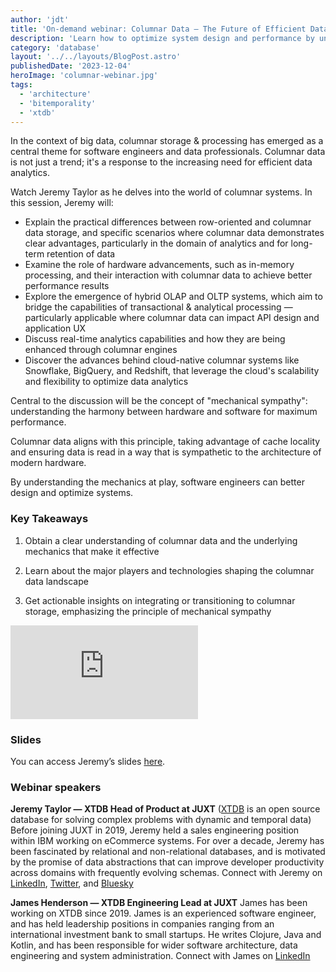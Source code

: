 ```yaml
---
author: 'jdt'
title: 'On-demand webinar: Columnar Data — The Future of Efficient Data Analytics'
description: 'Learn how to optimize system design and performance by understanding columnar data and the underlying mechanics that make it effective.'
category: 'database'
layout: '../../layouts/BlogPost.astro'
publishedDate: '2023-12-04'
heroImage: 'columnar-webinar.jpg'
tags:
  - 'architecture'
  - 'bitemporality'
  - 'xtdb'
---
```



In the context of big data, columnar storage & processing has emerged as a central theme for software engineers and data professionals. Columnar data is not just a trend; it's a response to the increasing need for efficient data analytics.

Watch Jeremy Taylor as he delves into the world of columnar systems. In this session, Jeremy will:

- Explain the practical differences between row-oriented and columnar data storage, and specific scenarios where columnar data demonstrates clear advantages, particularly in the domain of analytics and for long-term retention of data
- Examine the role of hardware advancements, such as in-memory processing, and their interaction with columnar data to achieve better performance results
- Explore the emergence of hybrid OLAP and OLTP systems, which aim to bridge the capabilities of transactional & analytical processing — particularly applicable where columnar data can impact API design and application UX
- Discuss real-time analytics capabilities and how they are being enhanced through columnar engines
- Discover the advances behind cloud-native columnar systems like Snowflake, BigQuery, and Redshift, that leverage the cloud's scalability and flexibility to optimize data analytics

Central to the discussion will be the concept of "mechanical sympathy": understanding the harmony between hardware and software for maximum performance.

Columnar data aligns with this principle, taking advantage of cache locality and ensuring data is read in a way that is sympathetic to the architecture of modern hardware.

By understanding the mechanics at play, software engineers can better design and optimize systems.


### Key Takeaways

1. Obtain a clear understanding of columnar data and the underlying mechanics that make it effective

2. Learn about the major players and technologies shaping the columnar data landscape

3. Get actionable insights on integrating or transitioning to columnar storage, emphasizing the principle of mechanical sympathy


<iframe
  class='aspect-video w-full'
  src="https://www.youtube.com/embed/Nlpe0Q-ARl8"
  title="On-demand webinar: Columnar Data — The Future of Efficient Data Analytics"
  frameborder="0"
  allow="accelerometer; autoplay; clipboard-write; encrypted-media; gyroscope; picture-in-picture; web-share"
  allowfullscreen
></iframe>


### Slides

You can access Jeremy’s slides <a href="/columnar-webinar-slides.pdf#toolbar=0&zoom=125" target="_blank">here</a>.


### Webinar speakers

**Jeremy Taylor — XTDB Head of Product at JUXT** ([XTDB](https://www.xtdb.com/) is an open source database for solving complex problems with dynamic and temporal data)
Before joining JUXT in 2019, Jeremy held a sales engineering position within IBM working on eCommerce systems. For over a decade, Jeremy has been fascinated by relational and non-relational databases, and is motivated by the promise of data abstractions that can improve developer productivity across domains with frequently evolving schemas.
Connect with Jeremy on [LinkedIn](https://www.linkedin.com/in/jdtaylor/), [Twitter](https://twitter.com/refset), and [Bluesky](https://bsky.app/profile/refset.bsky.social)



**James Henderson — XTDB Engineering Lead at JUXT**
James has been working on XTDB since 2019. James is an experienced software engineer, and has held leadership positions in companies ranging from an international investment bank to small startups. He writes Clojure, Java and Kotlin, and has been responsible for wider software architecture, data engineering and system administration.
Connect with James on [LinkedIn](https://www.linkedin.com/in/jarohen/)
